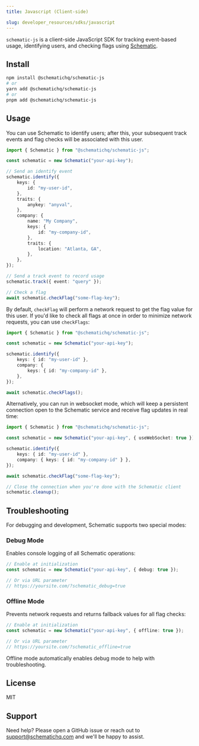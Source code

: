 ```yaml
---
title: Javascript (Client-side)

slug: developer_resources/sdks/javascript
---
```


`schematic-js` is a client-side JavaScript SDK for tracking event-based usage, identifying users, and checking flags using [Schematic](https://schematichq.com).

## Install

```bash
npm install @schematichq/schematic-js
# or
yarn add @schematichq/schematic-js
# or
pnpm add @schematichq/schematic-js
```

## Usage

You can use Schematic to identify users; after this, your subsequent track events and flag checks will be associated with this user.

```typescript
import { Schematic } from "@schematichq/schematic-js";

const schematic = new Schematic("your-api-key");

// Send an identify event
schematic.identify({
    keys: {
        id: "my-user-id",
    },
    traits: {
        anykey: "anyval",
    },
    company: {
        name: "My Company",
        keys: {
            id: "my-company-id",
        },
        traits: {
            location: "Atlanta, GA",
        },
    },
});

// Send a track event to record usage
schematic.track({ event: "query" });

// Check a flag
await schematic.checkFlag("some-flag-key");
```

By default, `checkFlag` will perform a network request to get the flag value for this user. If you'd like to check all flags at once in order to minimize network requests, you can use `checkFlags`:

```typescript
import { Schematic } from "@schematichq/schematic-js";

const schematic = new Schematic("your-api-key");

schematic.identify({
    keys: { id: "my-user-id" },
    company: {
        keys: { id: "my-company-id" },
    },
});

await schematic.checkFlags();
```

Alternatively, you can run in websocket mode, which will keep a persistent connection open to the Schematic service and receive flag updates in real time:

```typescript
import { Schematic } from "@schematichq/schematic-js";

const schematic = new Schematic("your-api-key", { useWebSocket: true });

schematic.identify({
    keys: { id: "my-user-id" },
    company: { keys: { id: "my-company-id" } },
});

await schematic.checkFlag("some-flag-key");

// Close the connection when you're done with the Schematic client
schematic.cleanup();
```

## Troubleshooting

For debugging and development, Schematic supports two special modes:

### Debug Mode

Enables console logging of all Schematic operations:

```typescript
// Enable at initialization
const schematic = new Schematic("your-api-key", { debug: true });

// Or via URL parameter
// https://yoursite.com/?schematic_debug=true
```

### Offline Mode

Prevents network requests and returns fallback values for all flag checks:

```typescript
// Enable at initialization
const schematic = new Schematic("your-api-key", { offline: true });

// Or via URL parameter
// https://yoursite.com/?schematic_offline=true
```

Offline mode automatically enables debug mode to help with troubleshooting.

## License

MIT

## Support

Need help? Please open a GitHub issue or reach out to [support@schematichq.com](mailto:support@schematichq.com) and we'll be happy to assist.
